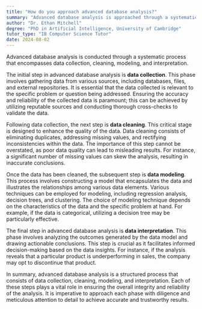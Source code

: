 ```yaml
---
title: "How do you approach advanced database analysis?"
summary: "Advanced database analysis is approached through a systematic process of data collection, cleaning, modelling, and interpretation."
author: "Dr. Ethan Mitchell"
degree: "PhD in Artificial Intelligence, University of Cambridge"
tutor_type: "IB Computer Science Tutor"
date: 2024-08-02
---
```


Advanced database analysis is conducted through a systematic process that encompasses data collection, cleaning, modeling, and interpretation.

The initial step in advanced database analysis is **data collection**. This phase involves gathering data from various sources, including databases, files, and external repositories. It is essential that the data collected is relevant to the specific problem or question being addressed. Ensuring the accuracy and reliability of the collected data is paramount; this can be achieved by utilizing reputable sources and conducting thorough cross-checks to validate the data.

Following data collection, the next step is **data cleaning**. This critical stage is designed to enhance the quality of the data. Data cleaning consists of eliminating duplicates, addressing missing values, and rectifying inconsistencies within the data. The importance of this step cannot be overstated, as poor data quality can lead to misleading results. For instance, a significant number of missing values can skew the analysis, resulting in inaccurate conclusions.

Once the data has been cleaned, the subsequent step is **data modeling**. This process involves constructing a model that encapsulates the data and illustrates the relationships among various data elements. Various techniques can be employed for modeling, including regression analysis, decision trees, and clustering. The choice of modeling technique depends on the characteristics of the data and the specific problem at hand. For example, if the data is categorical, utilizing a decision tree may be particularly effective.

The final step in advanced database analysis is **data interpretation**. This phase involves analyzing the outcomes generated by the data model and drawing actionable conclusions. This step is crucial as it facilitates informed decision-making based on the data insights. For instance, if the analysis reveals that a particular product is underperforming in sales, the company may opt to discontinue that product.

In summary, advanced database analysis is a structured process that consists of data collection, cleaning, modeling, and interpretation. Each of these steps plays a vital role in ensuring the overall integrity and reliability of the analysis. It is imperative to approach each phase with diligence and meticulous attention to detail to achieve accurate and trustworthy results.
    